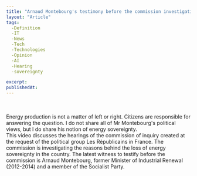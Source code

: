 ```yaml
---
title: "Arnaud Montebourg's testimony before the commission investigating"
layout: "Article"
tags: 
  -Definition
  -IT
  -News
  -Tech
  -Technologies
  -Opinion
  -AI
  -Hearing
  -sovereignty

excerpt:
publishedAt:
---
```

<br />
<Youtube id= "NeFUdJfShzc"/>
<br/>
Energy production is not a matter of left or right. Citizens are responsible for answering the question. 
I do not share all of Mr Montebourg's political views, but I do share his notion of energy sovereignty.
<br />
This video discusses the  hearings of the commission of inquiry created at the request of the political group Les Républicains in France. The commission is investigating the reasons behind the loss of energy sovereignty in the country. The latest witness to testify before the commission is Arnaud Montebourg, former Minister of Industrial Renewal (2012-2014) and a member of the Socialist Party.
<br/>
